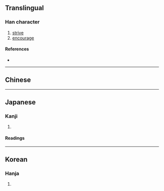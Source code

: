 {{also|勵}}
{{character info/new}}
==Translingual==

===Han character===
{{Han char|rn=19|rad=力|as=05|sn=7|four=|canj=MSKS|ids=⿰厉力}}

# [[strive]]
# [[encourage]]

====References====
* {{Han ref|kx=0147.071|dkj=02326|dj=0331.120|hdz=10368.040|uh=52B1|ud=21169}}

----

==Chinese==
{{zh-see|勵}}

----

==Japanese==
{{ja-kanji forms|励|勵}}

===Kanji===
{{ja-kanji|grade=c|rs=力05|kyu=勵}}

# {{rfdef|ja|sort=力05}}

====Readings====
{{ja-readings
|goon=らい
|kanon=れい
|kun=はげ-む, はげ-ます
}}

----

==Korean==

===Hanja===
{{ko-hanja|hangeul=려|rv=ryeo|mr=ryŏ}}

# {{rfdef|ko|sort=力05}}